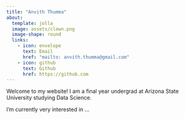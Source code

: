 ```yaml
---
title: "Anvith Thumma"
about:
  template: jolla
  image: assets/clown.png
  image-shape: round
  links:
    - icon: envelope
      text: Email
      href: "mailto: anvith.thumma@gmail.com"
    - icon: github
      text: Github
      href: https://github.com
---
```



Welcome to my website! I am a final year undergrad at Arizona State University studying Data Science. 

I'm currently very interested in ...